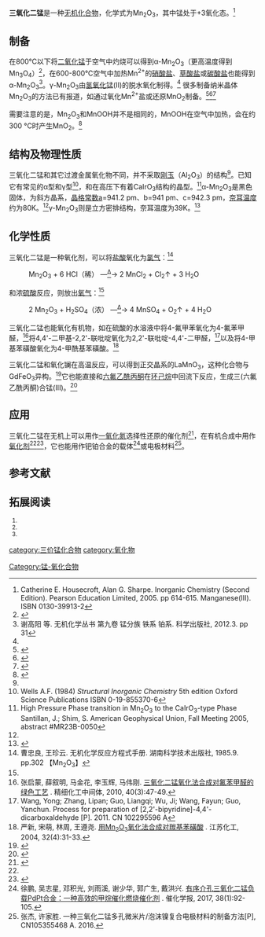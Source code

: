 {{Chembox
| Verifiedfields = changed
| Watchedfields = changed
| verifiedrevid = 440701251
| ImageFile = Tl2O3structure.jpg 
| ImageFile2 = Manganese(III) oxide.jpg
| IUPACName = dimanganese trioxide
| OtherNames = 氧化锰(III)
|Section1={{Chembox Identifiers
| CASNo_Ref = {{cascite|correct|CAS}}
| CASNo = 1317-34-6
| PubChem = 14824
| RTECS = OP915000
| SMILES = O=[Mn]O[Mn]=O
 }}
|Section2={{Chembox Properties
| Formula = Mn<sub>2</sub>O<sub>3</sub>
| MolarMass = 157.8743 g/mol 
| Appearance = 棕色或黑色晶体
| Density = 4.5 g/cm<sup>3</sup>
| MeltingPt = {{convert|888|C|K}}（α型）<BR>{{convert|940|C|K}}（β型）（分解）
| BoilingPt = 
| Solubility = 0.00504 g/100 mL (α型) <br> 0.01065 g/100 mL (β型)
| SolubleOther = 
 }}
|Section3={{Chembox Structure
| CrystalStruct = [[立方晶系|立方晶系]], [[空间群|Ia3]]（308 K以上）<BR>[[正交晶系|正交晶系]], Pcab（308 K以下）<ref name="GrantGeller1968">{{cite journal|last1=Grant|first1=R. W.|last2=Geller|first2=S.|last3=Cape|first3=J. A.|last4=Espinosa|first4=G. P.|title=Magnetic and Crystallographic Transitions in theα−Mn<sub>2</sub>O<sup>3−</sup>Fe<sub>2</sub>O<sub>3</sub> System|journal=Physical Review|volume=175|issue=2|year=1968|pages=686–695|issn=0031-899X|doi=10.1103/PhysRev.175.686}}</ref>
 }}
|Section4={{Chembox Thermochemistry
| DeltaHf = −971 kJ·mol<sup>−1</sup><ref name=b1>{{cite book| author = Zumdahl, Steven S.|title =Chemical Principles 6th Ed.| publisher = Houghton Mifflin Company| year = 2009| isbn = 0-618-94690-X|page=A22}}</ref>
| Entropy = 110 J·mol<sup>−1</sup>·K<sup>−1</sup><ref name=b1/>
 }}
|Section7={{Chembox Hazards
| MainHazards = 
| NFPA-H = 1
| NFPA-F = 0
| NFPA-R = 0
| FlashPt = 
| AutoignitionPt = 
 }}
|Section8={{Chembox Related
| OtherAnions = [[三氟化锰|三氟化锰]]、[[三乙酸锰|三乙酸锰]]
| OtherCations = [[三氧化二铬|三氧化二铬]]、[[三氧化二铁|三氧化二铁]]
| OtherCompounds = [[一氧化锰|一氧化锰]]、[[四氧化三锰|四氧化三锰]]、<BR>[[二氧化锰|二氧化锰]]、[[七氧化二锰|七氧化二锰]] }}
}}
'''三氧化二锰'''是一种[[无机化合物|无机化合物]]，化学式为Mn<sub>2</sub>O<sub>3</sub>，其中锰处于+3氧化态。<ref>Catherine E. Housecroft, Alan G. Sharpe. Inorganic Chemistry (Second Edition). Pearson Education Limited, 2005. pp 614-615. Manganese(III). ISBN 0130-39913-2</ref>

== 制备 ==
在800℃以下将[[二氧化锰|二氧化锰]]于空气中灼烧可以得到α-Mn<sub>2</sub>O<sub>3</sub>（更高温度得到Mn<sub>3</sub>O<sub>4</sub>）<ref name = "Greenwood">{{Greenwood&Earnshaw}}</ref>，在600-800℃空气中加热Mn<sup>2+</sup>的[[硝酸盐|硝酸盐]]、[[草酸盐|草酸盐]]或[[碳酸盐|碳酸盐]]也能得到α-Mn<sub>2</sub>O<sub>3</sub><ref name = "wj">谢高阳 等. 无机化学丛书 第九卷 锰分族 铁系 铂系. 科学出版社, 2012.3. pp 31</ref>。γ-Mn<sub>2</sub>O<sub>3</sub>由[[氢氧化锰|氢氧化锰]](II)的脱水氧化制得。<ref name = "Greenwood"/> 很多制备纳米晶体Mn<sub>2</sub>O<sub>3</sub>的方法已有报道，如通过氧化Mn<sup>2+</sup>盐或还原MnO<sub>2</sub>制备。<ref>{{cite journal|title=Preparation of α-Mn<sub>2</sub>O<sub>3</sub> and MnO from thermal decomposition of MnCO<sub>3</sub> and control of morphology|author=Shuijin Lei, Kaibin Tang, Zhen Fang, Qiangchun Liu, Huagui Zheng|journal=Materials Letters|volume=60|year=2006|page=53|doi=10.1016/j.matlet.2005.07.0}}</ref><ref>{{cite journal|last1=Yuan|first1=Zhong-Yong|last2=Ren|first2=Tie-Zhen|last3=Du|first3=Gaohui|last4=Su|first4=Bao-Lian|title=A facile preparation of single-crystalline α-Mn<sub>2</sub>O<sub>3</sub> nanorods by ammonia-hydrothermal treatment of MnO2|journal=Chemical Physics Letters|volume=389|issue=1-3|year=2004|pages=83–86|issn=00092614|doi=10.1016/j.cplett.2004.03.064}}</ref><ref>{{cite journal|last1=Chandra|first1=Navin|last2=Bhasin|first2=Sanjeev|last3=Sharma|first3=Meenakshi|last4=Pal|first4=Deepti|title=A room temperature process for making Mn<sub>2</sub>O<sub>3</sub> nano-particles and γ-MnOOH nano-rods|journal=Materials Letters|volume=61|issue=17|year=2007|pages=3728–3732|issn=0167577X|doi=10.1016/j.matlet.2006.12.024}}</ref>

需要注意的是，Mn<sub>2</sub>O<sub>3</sub>和MnOOH并不是相同的，MnOOH在空气中加热，会在约300 °C时产生MnO<sub>2</sub>。<ref>{{cite journal|last1=Kohler|first1=Thomas|last2=Armbruster|first2=Thomas|last3=Libowitzky|first3=Eugen|title=Hydrogen Bonding and Jahn–Teller Distortion in Groutite,α-MnOOH, and Manganite,γ-MnOOH, and Their Relations to the Manganese Dioxides Ramsdellite and Pyrolusite|journal=Journal of Solid State Chemistry|volume=133|issue=2|year=1997|pages=486–500|issn=00224596|doi=10.1006/jssc.1997.7516}}</ref>

== 结构及物理性质 ==
三氧化二锰和其它过渡金属氧化物不同，并不采取[[刚玉|刚玉]]（Al<sub>2</sub>O<sub>3</sub>）的结构<ref name = "Greenwood" />。已知它有常见的α型和γ型<ref name = "Wells">Wells A.F. (1984) ''Structural Inorganic Chemistry'' 5th edition Oxford Science Publications ISBN 0-19-855370-6</ref>，和在高压下有着CaIrO<sub>3</sub>结构的晶型。<ref>High Pressure Phase transition in Mn<sub>2</sub>O<sub>3</sub> to the CaIrO<sub>3</sub>-type Phase Santillan, J.; Shim, S. American Geophysical Union, Fall Meeting 2005, abstract #MR23B-0050</ref>α-Mn<sub>2</sub>O<sub>3</sub>是黑色固体，为斜方晶系，[[晶格常数|晶格常数]]a=941.2 pm、b=941 pm、c=942.3 pm，[[奈耳温度|奈耳温度]]约为80K。<ref name="wj" />γ-Mn<sub>2</sub>O<sub>3</sub>则是立方密排结构，奈耳温度为39K。<ref>{{cite journal|title=Ferrimagnetism in γ-Manganese Sesquioxide (γ−Mn<sub>2</sub>O<sub>3</sub>) Nanoparticles|author=Kim S. H, Choi B. J,Lee G.H., Oh S. J., Kim B., Choi H. C., Park J, Chang Y.|journal=Journal of the Korean Physical Society|volume=46|issue=4|year=2005|page=941}}</ref>

== 化学性质 ==
三氧化二锰是一种氧化剂，可以将[[盐酸|盐酸]]氧化为[[氯气|氯气]]：<ref name=fml>曹忠良, 王珍云. 无机化学反应方程式手册. 湖南科学技术出版社, 1985.9. pp.302 【Mn<sub>2</sub>O<sub>3</sub>】</ref>
: Mn<sub>2</sub>O<sub>3</sub> + 6 HCl（稀） —<u><sup>Δ</sup></u>→ 2 MnCl<sub>2</sub> + Cl<sub>2</sub>↑ + 3 H<sub>2</sub>O
和浓[[硫酸|硫酸]]反应，则放出[[氧气|氧气]]：<ref name=fml />
: 2 Mn<sub>2</sub>O<sub>3</sub> + H<sub>2</sub>SO<sub>4</sub>（浓） —<u><sup>Δ</sup></u>→ 4 MnSO<sub>4</sub> + O<sub>2</sub>↑ + 4 H<sub>2</sub>O

三氧化二锰也能氧化有机物，如在硫酸的水溶液中将4-氟甲苯氧化为4-氟苯甲醛，<ref name=ZhangQM>张启蒙, 薛叙明, 马金花, 李玉辉, 马伟刚. [http://www.cnki.com.cn/Article/CJFDTOTAL-HNHG201003019.htm 三氧化二锰氧化法合成对氟苯甲醛的绿色工艺] {{Wayback|url=http://www.cnki.com.cn/Article/CJFDTOTAL-HNHG201003019.htm |date=20190711154701 }}. 精细化工中间体, 2010, 40(3):47-49.</ref>将4,4'-二甲基-2,2'-联吡啶氧化为2,2'-联吡啶-4,4'-二甲醛，<ref>Wang, Yong; Zhang, Lipan; Guo, Liangqi; Wu, Ji; Wang, Fayun; Guo, Yanchun. Process for preparation of <nowiki>[2,​2'-​bipyridine]​</nowiki>-​4,​4'-​dicarboxaldehyde [P]. 2011. CN 102295596 A</ref>以及将4-甲基苯磺酸氧化为4-甲酰基苯磺酸。<ref>严新, 宋萌, 林周, 王遵尧. [http://www.cnki.com.cn/Article/CJFDTOTAL-JSHG200404010.htm 用Mn<sub>2</sub>O<sub>3</sub>氧化法合成对羰基苯磺酸] {{Wayback|url=http://www.cnki.com.cn/Article/CJFDTOTAL-JSHG200404010.htm |date=20190712084337 }}. 江苏化工, 2004, 32(4):31-33.</ref>

三氧化二锰和氧化镧在高温反应，可以得到正交晶系的LaMnO<sub>3</sub>，这种化合物与GdFeO<sub>3</sub>异构。<ref>{{cite journal|last1=van Roosmalen|first1=J.A.M.|last2=van Vlaanderen|first2=P.|last3=Cordfunke|first3=E.H.P.|last4=IJdo|first4=W.L.|last5=IJdo|first5=D.J.W.|title=Phases in the Perovskite-Type LaMnO<sub>3+δ</sub> Solid Solution and the La<sub>2</sub>O<sub>3</sub>-Mn<sub>2</sub>O<sub>3</sub> Phase Diagram|journal=Journal of Solid State Chemistry|volume=114|issue=2|year=1995|pages=516–523|issn=00224596|doi=10.1006/jssc.1995.1078}}</ref>它也能直接和[[六氟乙酰丙酮|六氟乙酰丙酮]]在[[环己烷|环己烷]]中回流下反应，生成三(六氟乙酰丙酮)合锰(III)。<ref>{{cite journal|last1=Zhang|first1=Haitao|last2=Li|first2=Bo|last3=Dikarev|first3=Evgeny V.|title=Mn(III) Hexafluoroacetylacetonate as an Oxidative Agent in the Synthesis of Heterobimetallic β-Diketonates|journal=Journal of Cluster Science|volume=19|issue=1|year=2007|pages=311–321|issn=1040-7278|doi=10.1007/s10876-007-0174-1}}</ref>

== 应用 ==
三氧化二锰在无机上可以用作[[一氧化氮|一氧化氮]]选择性还原的催化剂<ref>{{cite journal|last1=Tang|first1=Xingfu|last2=Li|first2=Junhua|last3=Sun|first3=Liang|last4=Hao|first4=Jiming|title=Origination of N<sub>2</sub>O from NO reduction by NH<sub>3</sub> over β-MnO<sub>2</sub> and α-Mn<sub>2</sub>O<sub>3</sub>|journal=Applied Catalysis B: Environmental|volume=99|issue=1-2|year=2010|pages=156–162|issn=09263373|doi=10.1016/j.apcatb.2010.06.012}}</ref>，在有机合成中用作[[氧化剂|氧化剂]]<ref name=ZhangQM /><ref>{{cite journal|last1=Sihaib|first1=Z.|last2=Puleo|first2=F.|last3=Garcia-Vargas|first3=J.M.|last4=Retailleau|first4=L.|last5=Descorme|first5=C.|last6=Liotta|first6=L.F.|last7=Valverde|first7=J.L.|last8=Gil|first8=S.|last9=Giroir-Fendler|first9=A.|title=Manganese oxide-based catalysts for toluene oxidation|journal=Applied Catalysis B: Environmental|volume=209|year=2017|pages=689–700|issn=09263373|doi=10.1016/j.apcatb.2017.03.042}}</ref>，它也能用作钯铂合金的载体<ref>徐鹏, 吴志星, 邓积光, 刘雨溪, 谢少华, 郭广生, 戴洪兴. [http://www.cnki.com.cn/Article/CJFDTOTAL-CHUA201701014.htm 有序介孔三氧化二锰负载PdPt合金：一种高效的甲烷催化燃烧催化剂] {{Wayback|url=http://www.cnki.com.cn/Article/CJFDTOTAL-CHUA201701014.htm |date=20190711154947 }}. 催化学报, 2017, 38(1):92-105.</ref>或电极材料<ref>张杰, 许家胜. 一种三氧化二锰多孔微米片/泡沫镍复合电极材料的制备方法[P], CN105355468 A. 2016.</ref>。

== 参考文献 ==
{{reflist|2}}

== 拓展阅读 ==
<small>
# {{cite journal|last1=Ovsyannikov|first1=Sergey V.|last2=Abakumov|first2=Artem M.|last3=Tsirlin|first3=Alexander A.|last4=Schnelle|first4=Walter|last5=Egoavil|first5=Ricardo|last6=Verbeeck|first6=Jo|last7=Van Tendeloo|first7=Gustaaf|last8=Glazyrin|first8=Konstantin V.|last9=Hanfland|first9=Michael|last10=Dubrovinsky|first10=Leonid|title=Perovskite-like Mn2O3: A Path to New Manganites|journal=Angewandte Chemie International Edition|volume=52|issue=5|year=2013|pages=1494–1498|issn=14337851|doi=10.1002/anie.201208553}}
# {{cite journal|last1=Vanderah|first1=T.A.|last2=Lufaso|first2=M.W.|last3=Adler|first3=A.U.|last4=Levin|first4=I.|last5=Nino|first5=J.C.|last6=Provenzano|first6=V.|last7=Schenck|first7=P.K.|title=Subsolidus phase equilibria and properties in the system Bi2O3:Mn2O3±x:Nb2O5|journal=Journal of Solid State Chemistry|volume=179|issue=11|year=2006|pages=3467–3477|issn=00224596|doi=10.1016/j.jssc.2006.07.014}}
# {{cite journal|last1=Oelerich|first1=W.|last2=Klassen|first2=T.|last3=Bormann|first3=R.|title=Hydrogen Sorption of Nanocrystalline Mg at Reduced Temperatures by Metal-Oxide Catalysts|journal=Advanced Engineering Materials|volume=3|issue=7|year=2001|pages=487–490|issn=1438-1656|doi=10.1002/1527-2648(200107)3:7<487::AID-ADEM487>3.0.CO;2-0}}
</small>

{{锰化合物}}
{{氧化物}}

[[category:三价锰化合物|category:三价锰化合物]]
[[category:氧化物|category:氧化物]]
[[Category:锰-氧化合物|Category:锰-氧化合物]]